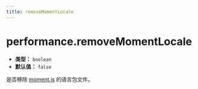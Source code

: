 ```yaml
---
title: removeMomentLocale
---
```


# performance.removeMomentLocale

- **类型：** `boolean`
- **默认值：** `false`

是否移除 [moment.js](https://momentjs.com/) 的语言包文件。


<RsbuildConfig configName="performance.removeMomentLocale" />
